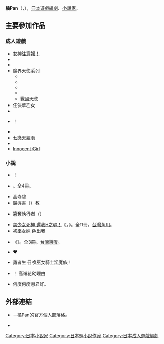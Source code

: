 {{multiple issues|
{{Notability Unreferenced|time=2017-01-13T15:05:26+00:00}}
{{Primarysources|time=2017-01-13T15:05:26+00:00}}
}}
{{Infobox writer  <!--For more information, see [[:Template:Infobox_Writer/doc|:Template:Infobox Writer/doc]].-->
| name = 橘Pan
| honorific_prefix = 
| honorific_suffix = 
| image = 
| image_size = 
| alt = 
| caption = 
| native_name = 橘 ぱん
| native_name_lang = ja
| kana = たちばな ぱん
| romaji = Tachibana Pan
| zi = 
| hao = 
| pseudonym = 
| birth_name = 
| birth_date = 4月25日
| birth_place = 
| death_date = 
| death_place = 
| resting_place = 
| occupation = [[電子遊戲|遊戲]][[劇本|編劇]]、[[小說|小說家]]
| language = [[日本語|日本語]]
| nationality = {{JPN}}
| ethnicity = 
| citizenship = 
| education = 
| alma_mater = 
| period = 
| genre = [[輕小說|輕小說]]<br />成人小說<br />[[美少女遊戲|美少女遊戲]]編劇
| subject =  
| movement = 
| notableworks = 魔界天使系列<br />《[[美少女死神_還我H之魂！|美少女死神 還我H之魂！]]》
| spouse = 
| partner = 
| children = 
| relatives = 
| awards = 
| signature = 
| signature_alt = 
| years_active = 2004年－
| module = 
| website = {{lang|ja|[http://iichiko.sakura.ne.jp/panblog/ 酒と泪と、くさや王国]}}
| portaldisp = 
}}
{{japanese|japanese=橘 ぱん|kana=たちばな ぱん|romaji=Tachibana Pan}}
'''橘Pan'''（{{lang-ja|橘 ぱん}}，{{bd||4月25日||}}），[[日本|日本]][[電子遊戲|遊戲]][[編劇|編劇]]、[[小說家|小說家]]。

== 主要參加作品 ==
=== 成人遊戲 ===
* [[女神注意報！|女神注意報！]]
* {{link-ja|Fossette -Cafe au Le Ciel Bleu-|フォセット - Cafe au Le Ciel Bleu -}}
* {{link-ja|Sorauta|そらうた}}
* 魔界天使系列
** {{link-ja|魔界天使|魔界天使ジブリール}}
** {{link-ja|魔界天使 -episode2-|魔界天使ジブリール -episode2-}}
** {{link-ja|魔界天使 -episode3-|魔界天使ジブリール -episode3-}}
** {{link-ja|魔界天使4|魔界天使ジブリール4}}
** 戰國天使
* 任俠華乙女
* {{lang|ja|オト☆プリ}}
* {{lang|ja|ぴゅあらっ}}！
* {{lang|ja|{{link-ja|プラゥヴ クルイード|プラゥヴ クルイード}}}}
* [[七戀天氣雨|七戀天氣雨]]
* {{lang|ja|かがち様お慰め奉ります ～寝取られ村淫夜噺～}}
* [[Innocent_Girl|Innocent Girl]]

=== 小說 ===
* {{lang|ja|アネかみ}}！
* {{lang|ja|{{link-ja|落ちこぼれの竜殺し|落ちこぼれの竜殺し}}}}。全4冊。
* 高{{lang|ja|円}}寺碧{{lang|ja|のリバーシブルライフ}}
* 魔導書{{lang|ja|姫}}（{{lang|ja|グリモワール}}）{{lang|ja|は}}教{{lang|ja|えてくれない}}
* {{lang|ja|クロウ}} 簒奪{{lang|ja|の}}執行者（{{lang|ja|エンチャンター}}）
* [[美少女死神_還我H之魂！|美少女死神 還我H之魂！]]《{{lang|ja|だから僕は、Hができない}}。》。全11冊。[[台灣角川|台灣角川]]。
* 初{{lang|ja|恋}}巫女{{lang|ja|姉}}妹 色{{lang|ja|に}}出{{lang|ja|けり}}我{{lang|ja|が変は}}
* {{link-ja|受虐狂熱|マゾヒスティック・エクスタシー}}《{{lang|ja|マゾヒスティック·エクスタシー}}》。全3冊。[[台灣東販|台灣東販]]。
* {{lang|ja|あねちじょ}}♥{{lang|ja|マックスハート}}
* {{lang|ja|エロ}}勇者{{lang|ja|転}}生 召喚{{lang|ja|の}}巫女{{lang|ja|も姫}}騎士{{lang|ja|も}}淫魔族{{lang|ja|も}}！
* {{lang|ja|キメ恋}}！ 高嶺{{lang|ja|の}}花{{lang|ja|と}}幼{{lang|ja|なじみがキマった}}理由
* 何度{{lang|ja|でも}}何度{{lang|ja|でも}}懲{{lang|ja|りずに、}}君{{lang|ja|を}}好{{lang|ja|きになるラブコメ}}。

== 外部連結 ==
{{Portal|電子遊戲|小說}}

* {{lang|ja|[http://iichiko.sakura.ne.jp/panblog/ 酒と泪と、くさや王国]}} {{ja icon}}－橘Pan的官方個人部落格。
* {{Twitter|pan_baron}} {{ja icon}}
{{writer-stub}}
{{Normdaten}}
{{DEFAULTSORT:Tachibana Pan}}
[[Category:日本小說家|Category:日本小說家]]
[[Category:日本輕小說作家|Category:日本輕小說作家]]
[[Category:日本成人遊戲編劇|Category:日本成人遊戲編劇]]